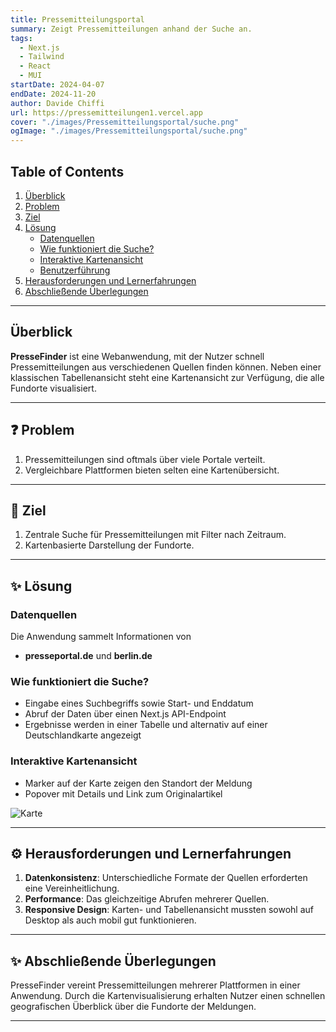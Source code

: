 ```yaml
---
title: Pressemitteilungsportal
summary: Zeigt Pressemitteilungen anhand der Suche an.
tags:
  - Next.js
  - Tailwind
  - React
  - MUI
startDate: 2024-04-07
endDate: 2024-11-20
author: Davide Chiffi
url: https://pressemitteilungen1.vercel.app
cover: "./images/Pressemitteilungsportal/suche.png"
ogImage: "./images/Pressemitteilungsportal/suche.png"
---
```


## Table of Contents

1. [Überblick](#overview)
2. [Problem](#problem)
3. [Ziel](#goal)
4. [Lösung](#solution)
   - [Datenquellen](#datenquellen)
   - [Wie funktioniert die Suche?](#wie-funktioniert-die-suche)
   - [Interaktive Kartenansicht](#interaktive-kartenansicht)
   - [Benutzerführung](#benutzerfuehrung)
5. [Herausforderungen und Lernerfahrungen](#challenges-and-learnings)
6. [Abschließende Überlegungen](#final-thoughts)

---

## Überblick

**PresseFinder** ist eine Webanwendung, mit der Nutzer schnell Pressemitteilungen aus verschiedenen Quellen finden können. Neben einer klassischen Tabellenansicht steht eine Kartenansicht zur Verfügung, die alle Fundorte visualisiert.

---

## ❓ Problem

1. Pressemitteilungen sind oftmals über viele Portale verteilt.
2. Vergleichbare Plattformen bieten selten eine Kartenübersicht.

---

## 🎯 Ziel

1. Zentrale Suche für Pressemitteilungen mit Filter nach Zeitraum.
2. Kartenbasierte Darstellung der Fundorte.

---

## ✨ Lösung

### Datenquellen

Die Anwendung sammelt Informationen von

- **presseportal.de** und **berlin.de**

### Wie funktioniert die Suche?

- Eingabe eines Suchbegriffs sowie Start- und Enddatum
- Abruf der Daten über einen Next.js API-Endpoint
- Ergebnisse werden in einer Tabelle und alternativ auf einer Deutschlandkarte angezeigt

### Interaktive Kartenansicht

- Marker auf der Karte zeigen den Standort der Meldung
- Popover mit Details und Link zum Originalartikel

![Karte](./images/pressemitteilungsportal/karte.png)

---

## ⚙️ Herausforderungen und Lernerfahrungen

1. **Datenkonsistenz**: Unterschiedliche Formate der Quellen erforderten eine Vereinheitlichung.
2. **Performance**: Das gleichzeitige Abrufen mehrerer Quellen.
3. **Responsive Design**: Karten- und Tabellenansicht mussten sowohl auf Desktop als auch mobil gut funktionieren.

---

## ✨ Abschließende Überlegungen

PresseFinder vereint Pressemitteilungen mehrerer Plattformen in einer Anwendung. Durch die Kartenvisualisierung erhalten Nutzer einen schnellen geografischen Überblick über die Fundorte der Meldungen.

---
